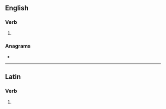 {{also|dénudés|dénudes}}
==English==

===Verb===
{{head|en|verb form}}

# {{en-third-person singular of|denude}}

===Anagrams===
* {{anagrams|en|dudeens|duendes}}

----

==Latin==

===Verb===
{{la-verb-form|dēnūdēs}}

# {{inflection of|dēnūdō||2|s|pres|actv|subj|lang=la}}